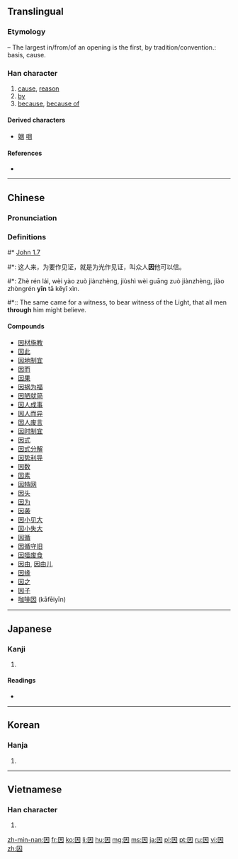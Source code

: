 {{also|囙}}
==Translingual==
{{stroke order|strokes=6}}
{{stroke order|type=animate}}

===Etymology===
{{Han compound|囗|大|t1=mouth, or opening |t2=large, or hands at full breadth |ls=ic}} – The largest in/from/of an opening is the first, by tradition/convention.: basis, cause.{{Template:rfv-etymology|mul}}

{{Han etyl}}

===Han character===
{{Han char|rn=31|rad=囗|as=03|sn=6|four=6043<sub>0</sub>|canj=田大 (WK)|ids=⿴[[囗]][[大]]}}

# [[cause]], [[reason]]
# [[by]]
# [[because]], [[because of]]

====Derived characters====
* [[姻]] [[咽]]

====References====
* {{Han ref|kx=0217.020|dkj=04693|dj=0444.030|hdz=10711.090|uh=56E0|ud=22240|bh=A65D|bd=42589}}

----

==Chinese==
{{zh-hanzi-box|[[因]]}}

===Pronunciation===
{{zh-pron
|m=yīn
|c=jan1
|mc=y
|oc=y
|ma=
|cat=n,prep
}}

===Definitions===
#* [http://wordproject.org/multi/bi_en_cn_py.htm John 1.7]
#*: 这人来，为要作见证，就是为光作见证，叫众人'''因'''他可以信。
#*: Zhè rén lái, wèi yào zuò jiànzhèng, jiùshì wèi guāng zuò jiànzhèng, jiào zhòngrén '''yīn''' tā kĕyǐ xìn.
#*:: The same came for a witness, to bear witness of the Light, that all men '''through''' him might believe. 

====Compounds====
* [[因材施教]]
* [[因此]]
* [[因地制宜]]
* [[因而]]
* [[因果]]
* [[因祸为福]]
* [[因陋就简]]
* [[因人成事]]
* [[因人而异]]
* [[因人废言]]
* [[因时制宜]]
* [[因式]]
* [[因式分解]]
* [[因势利导]]
* [[因数]]
* [[因素]]
* [[因特网]]
* [[因头]]
* [[因为]]
* [[因袭]]
* [[因小见大]]
* [[因小失大]]
* [[因循]]
* [[因循守旧]]
* [[因噎废食]]
* [[因由]], [[因由儿]]
* [[因缘]]
* [[因之]]
* [[因子]]
* [[咖啡因]] (kāfēiyīn)

----

==Japanese==

===Kanji===
{{ja-kanji|grade=5|rs=囗03}}

# {{defn|lang=ja|sort=囗03}}

====Readings====
* {{ja-readings|on=[[いん]] (in)|kun=[[よる]] (yoru), [[ちなむ]] (chinamu), [[よって]] (yotte)}}

----

==Korean==

===Hanja===
{{ko-hanja|hangeul=인|rv=in|mr=in}}

# {{defn|lang=ko|sort=囗03}}

----

==Vietnamese==

===Han character===
{{vi-hantu|[[nhân]], [[nhằn]], [[dăn]], [[nhăn]], [[nhơn]]|rs=囗03}}

# {{defn|lang=vi|sort=囗03}}

[[zh-min-nan:因]]
[[fr:因]]
[[ko:因]]
[[li:因]]
[[hu:因]]
[[mg:因]]
[[ms:因]]
[[ja:因]]
[[pl:因]]
[[pt:因]]
[[ru:因]]
[[vi:因]]
[[zh:因]]
